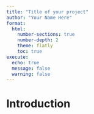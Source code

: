 ```yaml
---
title: "Title of your project"
author: "Your Name Here"
format:
  html:
    number-sections: true
    number-depth: 2
    theme: flatly
    toc: true
execute:
  echo: true
  message: false
  warning: false
---
```


# Introduction


